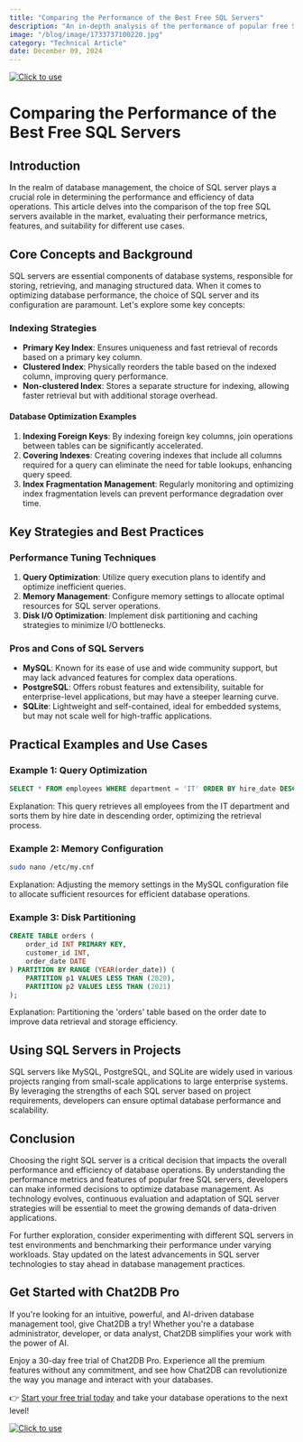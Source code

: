 ```yaml
---
title: "Comparing the Performance of the Best Free SQL Servers"
description: "An in-depth analysis of the performance of popular free SQL servers and their impact on database management."
image: "/blog/image/1733737100220.jpg"
category: "Technical Article"
date: December 09, 2024
---
```

[![Click to use](/image/blog/bg/chat2db1.png)](https://app.chat2db.ai/)
# Comparing the Performance of the Best Free SQL Servers


<Authors date="December 09, 2024">
  <Author name="Jing" link="https://chat2db.ai" />
</Authors>

## Introduction

In the realm of database management, the choice of SQL server plays a crucial role in determining the performance and efficiency of data operations. This article delves into the comparison of the top free SQL servers available in the market, evaluating their performance metrics, features, and suitability for different use cases.

## Core Concepts and Background

SQL servers are essential components of database systems, responsible for storing, retrieving, and managing structured data. When it comes to optimizing database performance, the choice of SQL server and its configuration are paramount. Let's explore some key concepts:

### Indexing Strategies

- **Primary Key Index**: Ensures uniqueness and fast retrieval of records based on a primary key column.
- **Clustered Index**: Physically reorders the table based on the indexed column, improving query performance.
- **Non-clustered Index**: Stores a separate structure for indexing, allowing faster retrieval but with additional storage overhead.

#### Database Optimization Examples

1. **Indexing Foreign Keys**: By indexing foreign key columns, join operations between tables can be significantly accelerated.
2. **Covering Indexes**: Creating covering indexes that include all columns required for a query can eliminate the need for table lookups, enhancing query speed.
3. **Index Fragmentation Management**: Regularly monitoring and optimizing index fragmentation levels can prevent performance degradation over time.

## Key Strategies and Best Practices

### Performance Tuning Techniques

1. **Query Optimization**: Utilize query execution plans to identify and optimize inefficient queries.
2. **Memory Management**: Configure memory settings to allocate optimal resources for SQL server operations.
3. **Disk I/O Optimization**: Implement disk partitioning and caching strategies to minimize I/O bottlenecks.

### Pros and Cons of SQL Servers

- **MySQL**: Known for its ease of use and wide community support, but may lack advanced features for complex data operations.
- **PostgreSQL**: Offers robust features and extensibility, suitable for enterprise-level applications, but may have a steeper learning curve.
- **SQLite**: Lightweight and self-contained, ideal for embedded systems, but may not scale well for high-traffic applications.

## Practical Examples and Use Cases

### Example 1: Query Optimization

```sql
SELECT * FROM employees WHERE department = 'IT' ORDER BY hire_date DESC;
```

Explanation: This query retrieves all employees from the IT department and sorts them by hire date in descending order, optimizing the retrieval process.

### Example 2: Memory Configuration

```bash
sudo nano /etc/my.cnf
```

Explanation: Adjusting the memory settings in the MySQL configuration file to allocate sufficient resources for efficient database operations.

### Example 3: Disk Partitioning

```sql
CREATE TABLE orders (
    order_id INT PRIMARY KEY,
    customer_id INT,
    order_date DATE
) PARTITION BY RANGE (YEAR(order_date)) (
    PARTITION p1 VALUES LESS THAN (2020),
    PARTITION p2 VALUES LESS THAN (2021)
);
```

Explanation: Partitioning the 'orders' table based on the order date to improve data retrieval and storage efficiency.

## Using SQL Servers in Projects

SQL servers like MySQL, PostgreSQL, and SQLite are widely used in various projects ranging from small-scale applications to large enterprise systems. By leveraging the strengths of each SQL server based on project requirements, developers can ensure optimal database performance and scalability.

## Conclusion

Choosing the right SQL server is a critical decision that impacts the overall performance and efficiency of database operations. By understanding the performance metrics and features of popular free SQL servers, developers can make informed decisions to optimize database management. As technology evolves, continuous evaluation and adaptation of SQL server strategies will be essential to meet the growing demands of data-driven applications.

For further exploration, consider experimenting with different SQL servers in test environments and benchmarking their performance under varying workloads. Stay updated on the latest advancements in SQL server technologies to stay ahead in database management practices.


## Get Started with Chat2DB Pro

If you're looking for an intuitive, powerful, and AI-driven database management tool, give Chat2DB a try! Whether you're a database administrator, developer, or data analyst, Chat2DB simplifies your work with the power of AI.

Enjoy a 30-day free trial of Chat2DB Pro. Experience all the premium features without any commitment, and see how Chat2DB can revolutionize the way you manage and interact with your databases.

👉 [Start your free trial today](https://app.chat2db.ai/) and take your database operations to the next level!

[![Click to use](/image/blog/bg/chat2db.jpg)](https://app.chat2db.ai/)